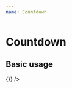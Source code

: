 ```yaml
---
name: Countdown
---
```



# Countdown

<PropsTable of={Countdown} />

## Basic usage

<Playground>
  <Countdown
    title="Time Left to Create Your Token"
    deadline={new Date()}
    buttonTitle="Create Your Token Now"
    handleButtonClick={() => {}}
  />
</Playground>
